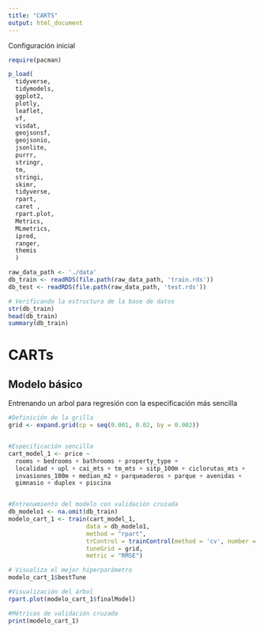 ```yaml
---
title: "CARTS"
output: html_document
---
```


Configuración inicial

```r

require(pacman)

p_load(
  tidyverse,
  tidymodels,
  ggplot2,
  plotly,
  leaflet,
  sf,
  visdat,
  geojsonsf,
  geojsonio,
  jsonlite,
  purrr,
  stringr,
  tm,
  stringi,
  skimr,
  tidyverse, 
  rpart, 
  caret ,  
  rpart.plot, 
  Metrics, 
  MLmetrics, 
  ipred,  
  ranger, 
  themis
  )

raw_data_path <- './data'
db_train <- readRDS(file.path(raw_data_path, 'train.rds'))
db_test <- readRDS(file.path(raw_data_path, 'test.rds'))

# Verificando la estructura de la base de datos 
str(db_train)  
head(db_train)
summary(db_train)

```

# CARTs

## Modelo básico

Entrenando un arbol para regresión con la especificación más sencilla

```r
#Definición de la grilla 
grid <- expand.grid(cp = seq(0.001, 0.02, by = 0.002))


#Especificación sencilla 
cart_model_1 <- price ~ 
  rooms + bedrooms + bathrooms + property_type + 
  localidad + upl + cai_mts + tm_mts + sitp_100m + ciclorutas_mts +
  invasiones_100m + median_m2 + parqueaderos + parque + avenidas + 
  gimnasio + duplex + piscina


#Entrenamiento del modelo con validación cruzada
db_modelo1 <- na.omit(db_train)
modelo_cart_1 <- train(cart_model_1,
                      data = db_modelo1,
                      method = "rpart", 
                      trControl = trainControl(method = 'cv', number = 5),
                      tuneGrid = grid,
                      metric = "RMSE")

# Visualiza el mejor hiperparámetro
modelo_cart_1$bestTune

#Visualización del árbol 
rpart.plot(modelo_cart_1$finalModel)

#Métricas de validación cruzada
print(modelo_cart_1)

```
